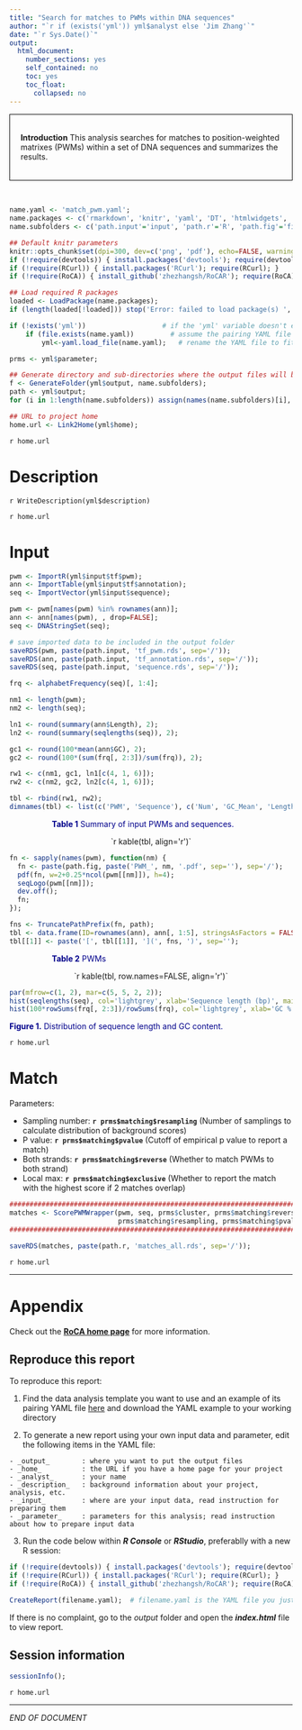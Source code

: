 ```yaml
---
title: "Search for matches to PWMs within DNA sequences"
author: "`r if (exists('yml')) yml$analyst else 'Jim Zhang'`"
date: "`r Sys.Date()`"
output:
  html_document:
    number_sections: yes
    self_contained: no
    toc: yes
    toc_float:
      collapsed: no
---
```


<div style="border:black 1px solid; padding: 0.5cm 0.5cm">
**Introduction** 
This analysis searches for matches to position-weighted matrixes (PWMs) within a set of DNA sequences and summarizes the results.
</div>

&nbsp;

```r
name.yaml <- 'match_pwm.yaml'; 
name.packages <- c('rmarkdown', 'knitr', 'yaml', 'DT', 'htmlwidgets', 'GenomicRanges', 'Agri', 'RoCA', 'awsomics', 'rGADEM', 'seqLogo'); 
name.subfolders <- c('path.input'='input', 'path.r'='R', 'path.fig'='figure', 'path.tbl'='table'); # 

## Default knitr parameters
knitr::opts_chunk$set(dpi=300, dev=c('png', 'pdf'), echo=FALSE, warning=FALSE, message=FALSE);
if (!require(devtools)) { install.packages('devtools'); require(devtools); }
if (!require(RCurl)) { install.packages('RCurl'); require(RCurl); }
if (!require(RoCA)) { install_github('zhezhangsh/RoCAR'); require(RoCA); }

## Load required R packages
loaded <- LoadPackage(name.packages);
if (length(loaded[!loaded])) stop('Error: failed to load package(s) ', paste(names(loaded[!loaded]), collapse=', '));

if (!exists('yml'))                   # if the 'yml' variable doesn't exist yet, create it by loading the YAML file
	if (file.exists(name.yaml))         # assume the pairing YAML file exists in the current folder with the same name
		yml<-yaml.load_file(name.yaml);   # rename the YAML file to fit this template

prms <- yml$parameter;

## Generate directory and sub-directories where the output files will be
f <- GenerateFolder(yml$output, name.subfolders);
path <- yml$output;
for (i in 1:length(name.subfolders)) assign(names(name.subfolders)[i], f[name.subfolders[i]]); 

## URL to project home
home.url <- Link2Home(yml$home);
```

`r home.url` 

# Description

`r WriteDescription(yml$description)`

`r home.url`

# Input
  
```r
pwm <- ImportR(yml$input$tf$pwm);
ann <- ImportTable(yml$input$tf$annotation); 
seq <- ImportVector(yml$input$sequence); 

pwm <- pwm[names(pwm) %in% rownames(ann)];
ann <- ann[names(pwm), , drop=FALSE];
seq <- DNAStringSet(seq); 

# save imported data to be included in the output folder
saveRDS(pwm, paste(path.input, 'tf_pwm.rds', sep='/')); 
saveRDS(ann, paste(path.input, 'tf_annotation.rds', sep='/')); 
saveRDS(seq, paste(path.input, 'sequence.rds', sep='/')); 
```

```r
frq <- alphabetFrequency(seq)[, 1:4]; 

nm1 <- length(pwm);
nm2 <- length(seq); 

ln1 <- round(summary(ann$Length), 2);
ln2 <- round(summary(seqlengths(seq)), 2); 

gc1 <- round(100*mean(ann$GC), 2);
gc2 <- round(100*(sum(frq[, 2:3])/sum(frq)), 2); 

rw1 <- c(nm1, gc1, ln1[c(4, 1, 6)]);
rw2 <- c(nm2, gc2, ln2[c(4, 1, 6)]);

tbl <- rbind(rw1, rw2);
dimnames(tbl) <- list(c('PWM', 'Sequence'), c('Num', 'GC_Mean', 'Length_Mean', 'Length_Min', 'Length_Max'));
```

<div style="color:darkblue; padding:0 2cm">
**Table 1** Summary of input PWMs and sequences.
</div>

<div align='center', style="padding:0 2cm"> 
`r kable(tbl, align='r')`
</div>

```r
fn <- sapply(names(pwm), function(nm) {
  fn <- paste(path.fig, paste('PWM_', nm, '.pdf', sep=''), sep='/'); 
  pdf(fn, w=2+0.25*ncol(pwm[[nm]]), h=4); 
  seqLogo(pwm[[nm]]);
  dev.off();
  fn; 
});

fns <- TruncatePathPrefix(fn, path);
tbl <- data.frame(ID=rownames(ann), ann[, 1:5], stringsAsFactors = FALSE);
tbl[[1]] <- paste('[', tbl[[1]], '](', fns, ')', sep=''); 
```

<div style="color:darkblue; padding:0 2cm">
**Table 2** PWMs
</div>

<div align='center', style="padding:0 2cm"> 
`r kable(tbl, row.names=FALSE, align='r')`
</div>

<div align='center'> 
```r
par(mfrow=c(1, 2), mar=c(5, 5, 2, 2)); 
hist(seqlengths(seq), col='lightgrey', xlab='Sequence length (bp)', main='', cex.lab=2);
hist(100*rowSums(frq[, 2:3])/rowSums(frq), col='lightgrey', xlab='GC %', main='', cex.lab=2); 
```
</div>

<div style="color:darkblue; padding:0 0cm">
**Figure 1.** Distribution of sequence length and GC content. 
</div>

`r home.url`

# Match

Parameters: 

  - Sampling number: **`r prms$matching$resampling`** (Number of samplings to calculate distribution of background scores)
  - P value: **`r prms$matching$pvalue`** (Cutoff of empirical p value to report a match)
  - Both strands: **`r prms$matching$reverse`** (Whether to match PWMs to both strand)
  - Local max: **`r prms$matching$exclusive`** (Whether to report the match with the highest score if 2 matches overlap)

```r
##################################################################################################
matches <- ScorePWMWrapper(pwm, seq, prms$cluster, prms$matching$reverse, prms$matching$exclusive, 
                           prms$matching$resampling, prms$matching$pvalue, fdr=TRUE); 
##################################################################################################

saveRDS(matches, paste(path.r, 'matches_all.rds', sep='/')); 
```

`r home.url`

***

# Appendix 

Check out the **[RoCA home page](http://zhezhangsh.github.io/RoCA)** for more information.  

## Reproduce this report

To reproduce this report: 

  1. Find the data analysis template you want to use and an example of its pairing YAML file  [here](https://github.com/zhezhangsh/RoCA/wiki/Templates-and-examples) and download the YAML example to your working directory

  2. To generate a new report using your own input data and parameter, edit the following items in the YAML file:

    - _output_        : where you want to put the output files
    - _home_          : the URL if you have a home page for your project
    - _analyst_       : your name
    - _description_   : background information about your project, analysis, etc.
    - _input_         : where are your input data, read instruction for preparing them
    - _parameter_     : parameters for this analysis; read instruction about how to prepare input data

  3. Run the code below within ***R Console*** or ***RStudio***, preferablly with a new R session:

```r
if (!require(devtools)) { install.packages('devtools'); require(devtools); }
if (!require(RCurl)) { install.packages('RCurl'); require(RCurl); }
if (!require(RoCA)) { install_github('zhezhangsh/RoCAR'); require(RoCA); }

CreateReport(filename.yaml);  # filename.yaml is the YAML file you just downloaded and edited
```

If there is no complaint, go to the _output_ folder and open the ***index.html*** file to view report. 

## Session information

```r
sessionInfo(); 
```

`r home.url`

***
_END OF DOCUMENT_
